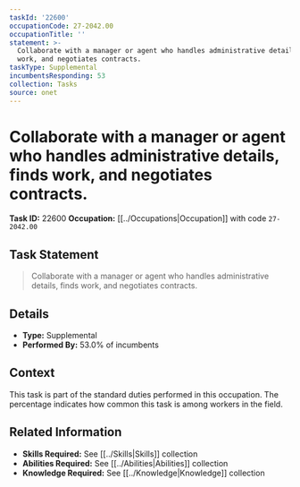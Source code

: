 ```yaml
---
taskId: '22600'
occupationCode: 27-2042.00
occupationTitle: ''
statement: >-
  Collaborate with a manager or agent who handles administrative details, finds
  work, and negotiates contracts.
taskType: Supplemental
incumbentsResponding: 53
collection: Tasks
source: onet
---
```

# Collaborate with a manager or agent who handles administrative details, finds work, and negotiates contracts.

**Task ID:** 22600
**Occupation:** [[../Occupations|Occupation]] with code `27-2042.00`

## Task Statement

> Collaborate with a manager or agent who handles administrative details, finds work, and negotiates contracts.

## Details

- **Type:** Supplemental
- **Performed By:** 53.0% of incumbents

## Context

This task is part of the standard duties performed in this occupation. The percentage indicates how common this task is among workers in the field.

## Related Information

- **Skills Required:** See [[../Skills|Skills]] collection
- **Abilities Required:** See [[../Abilities|Abilities]] collection
- **Knowledge Required:** See [[../Knowledge|Knowledge]] collection
